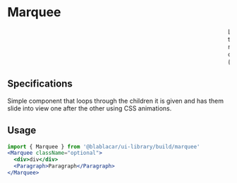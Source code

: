 

<Meta title="Widgets/Marquee" />

# Marquee

<Canvas>
  <Story name="Default">
    <Marquee>
      <div>Lists and loops</div>
      <div>through all children</div>
      <div>regardless of their number</div>
      <div>or their type</div>
      <Paragraph>(here, a Paragraph)</Paragraph>
    </Marquee>
  </Story>
</Canvas>

## Specifications
Simple component that loops through the children it is given and has them slide into view one after the other using CSS animations.

## Usage

```jsx
import { Marquee } from '@blablacar/ui-library/build/marquee'
<Marquee className="optional">
  <div>div</div>
  <Paragraph>Paragraph</Paragraph>
</Marquee>
```

<ArgsTable of={Marquee} />
